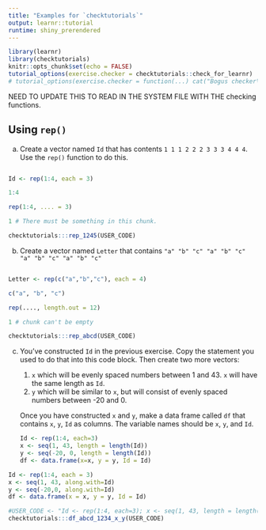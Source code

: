 ```yaml
---
title: "Examples for `checktutorials`"
output: learnr::tutorial
runtime: shiny_prerendered
---
```


```r
library(learnr)
library(checktutorials)
knitr::opts_chunk$set(echo = FALSE)
tutorial_options(exercise.checker = checktutorials::check_for_learnr)
# tutorial_options(exercise.checker = function(...) cat("Bogus checker\n"))
```

NEED TO UPDATE THIS TO READ IN THE SYSTEM FILE WITH THE checking functions.




## Using `rep()`

a. Create a vector named `Id` that has contents `1 1 1 2 2 2 3 3 3 4 4 4`. Use the `rep()` function to do this.
```r

```

```r
Id <- rep(1:4, each = 3)
```

```r
1:4
```

```r
rep(1:4, .... = 3) 
```

```r
1 # There must be something in this chunk.
```

```r
checktutorials:::rep_1245(USER_CODE)
```


b. Create a vector named `Letter` that contains `"a" "b" "c" "a" "b" "c" "a" "b" "c" "a" "b" "c"`
```r

```

```r
Letter <- rep(c("a","b","c"), each = 4)
```

```r
c("a", "b", "c")
```

```r
rep(...., length.out = 12)
```

```r
1 # chunk can't be empty
```

```r
checktutorials:::rep_abcd(USER_CODE)
```


c. You've constructed `Id` in the previous exercise. Copy the statement you used to do that into this code block. Then create two more vectors:
    1. `x` which will be evenly spaced numbers between 1 and 43. `x` will have the same length as `Id`.
    2. `y` which will be similar to `x`, but will consist of evenly spaced numbers between -20 and 0.
    
    Once you have constructed `x` and `y`, make a data frame called `df` that contains `x`, `y`, `Id` as columns. The variable names should be `x`, `y`, and `Id`.

    ```r
Id <- rep(1:4, each=3) 
x <- seq(1, 43, length = length(Id))
y <- seq(-20, 0, length = length(Id))
df <- data.frame(x=x, y = y, Id = Id)
```

```r
Id <- rep(1:4, each = 3)
x <- seq(1, 43, along.with=Id)
y <- seq(-20,0, along.with=Id)
df <- data.frame(x = x, y = y, Id = Id)
```

```r
#USER_CODE <- "Id <- rep(1:4, each=3); x <- seq(1, 43, length = length(Id)); y <- seq(-20, 0, length = length(Id)); df <- data.frame(x=x, y = y, Id = Id)"
checktutorials:::df_abcd_1234_x_y(USER_CODE)
```

